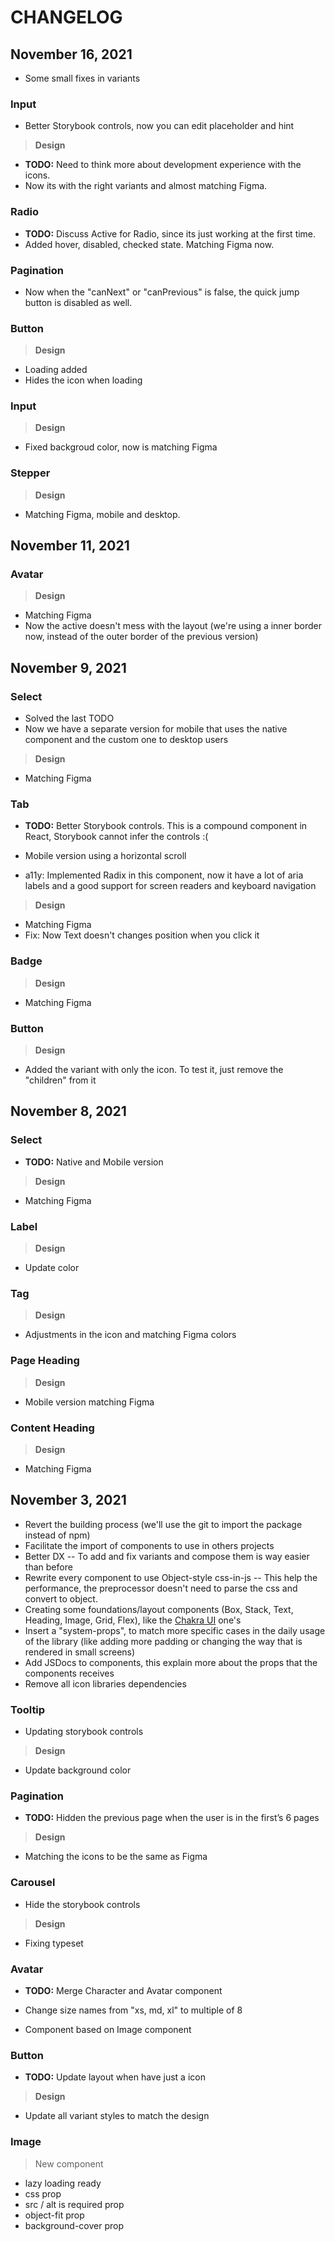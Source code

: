 
<Meta title="Getting Started/CHANGELOG" />

# CHANGELOG

## November 16, 2021

- Some small fixes in variants

### Input

- Better Storybook controls, now you can edit placeholder and hint

> **Design**

- **TODO:** Need to think more about development experience with the icons.
- Now its with the right variants and almost matching Figma.

### Radio

- **TODO:** Discuss Active for Radio, since its just working at the first time.
- Added hover, disabled, checked state. Matching Figma now.

### Pagination

- Now when the "canNext" or "canPrevious" is false, the quick jump button is disabled as well.

### Button

> **Design**

- Loading added
- Hides the icon when loading

### Input

> **Design**

- Fixed backgroud color, now is matching Figma

### Stepper

> **Design**

- Matching Figma, mobile and desktop.

## November 11, 2021

### Avatar

> **Design**

- Matching Figma
- Now the active doesn't mess with the layout (we're using a inner border now, instead of the outer border of the previous version)


## November 9, 2021

### Select
- Solved the last TODO
- Now we have a separate version for mobile that uses the native component and the custom one to desktop users

> **Design**

- Matching Figma

### Tab
- **TODO:** Better Storybook controls. This is a compound component in React, Storybook cannot infer the controls :(

- Mobile version using a horizontal scroll
- a11y: Implemented Radix in this component, now it have a lot of aria labels and a good support for screen readers and keyboard navigation

> **Design**

- Matching Figma
- Fix: Now Text doesn't changes position when you click it

### Badge
> **Design**

- Matching Figma

### Button
> **Design**

- Added the variant with only the icon. To test it, just remove the "children" from it


## November 8, 2021

### Select
- **TODO:** Native and Mobile version

> **Design**

- Matching Figma

### Label
> **Design**

- Update color

### Tag
> **Design**

- Adjustments in the icon and matching Figma colors

### Page Heading
> **Design**

- Mobile version matching Figma

### Content Heading
> **Design**

- Matching Figma



## November 3, 2021

- Revert the building process (we'll use the git to import the package instead of npm)
- Facilitate the import of components to use in others projects
- Better DX -- To add and fix variants and compose them is way easier than before
- Rewrite every component to use Object-style css-in-js -- This help the performance, the preprocessor doesn't need to parse
  the css and convert to object.
- Creating some foundations/layout components (Box, Stack, Text, Heading, Image, Grid, Flex), like the [Chakra UI](https://chakra-ui.com/docs/layout/box) one's
- Insert a "system-props", to match more specific cases in the daily usage of the library (like adding more padding or changing the way that is rendered in small screens)
- Add JSDocs to components, this explain more about the props that the components receives
- Remove all icon libraries dependencies

### Tooltip

- Updating storybook controls

> **Design**

- Update background color

### Pagination

- **TODO:** Hidden the previous page when the user is in the first’s 6 pages

> **Design**

- Matching the icons to be the same as Figma

### Carousel

- Hide the storybook controls

> **Design**

- Fixing typeset

### Avatar

- **TODO:** Merge Character and Avatar component

- Change size names from "xs, md, xl" to multiple of 8
- Component based on Image component

### Button

- **TODO:** Update layout when have just a icon

> **Design**

- Update all variant styles to match the design

### Image

> New component

- lazy loading ready
- css prop
- src / alt is required prop
- object-fit prop
- background-cover prop
